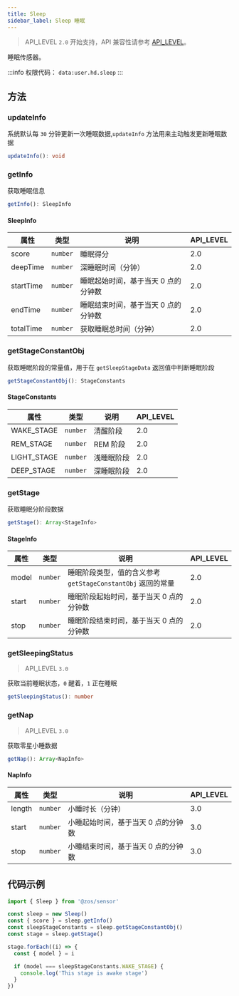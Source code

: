 ```yaml
---
title: Sleep
sidebar_label: Sleep 睡眠
---
```


> API_LEVEL `2.0` 开始支持，API 兼容性请参考 [API_LEVEL](../../../../guides/framework/device/compatibility.md)。

睡眠传感器。

:::info
权限代码： `data:user.hd.sleep`
:::

## 方法

### updateInfo

系统默认每 `30` 分钟更新一次睡眠数据,`updateInfo` 方法用来主动触发更新睡眠数据

```ts
updateInfo(): void
```

### getInfo

获取睡眠信息

```ts
getInfo(): SleepInfo
```

#### SleepInfo

| 属性      | 类型                | 说明                                | API_LEVEL |
| --------- | ------------------- | ----------------------------------- | --------- |
| score     | <code>number</code> | 睡眠得分                            | 2.0       |
| deepTime  | <code>number</code> | 深睡眠时间（分钟）                  | 2.0       |
| startTime | <code>number</code> | 睡眠起始时间，基于当天 0 点的分钟数 | 2.0       |
| endTime   | <code>number</code> | 睡眠结束时间，基于当天 0 点的分钟数 | 2.0       |
| totalTime | <code>number</code> | 获取睡眠总时间（分钟）              | 2.0       |

### getStageConstantObj

获取睡眠阶段的常量值，用于在 `getSleepStageData` 返回值中判断睡眠阶段

```ts
getStageConstantObj(): StageConstants
```

#### StageConstants

| 属性        | 类型                | 说明       | API_LEVEL |
| ----------- | ------------------- | ---------- | --------- |
| WAKE_STAGE  | <code>number</code> | 清醒阶段   | 2.0       |
| REM_STAGE   | <code>number</code> | REM 阶段   | 2.0       |
| LIGHT_STAGE | <code>number</code> | 浅睡眠阶段 | 2.0       |
| DEEP_STAGE  | <code>number</code> | 深睡眠阶段 | 2.0       |

### getStage

获取睡眠分阶段数据

```ts
getStage(): Array<StageInfo>
```

#### StageInfo

| 属性  | 类型                | 说明                                                        | API_LEVEL |
| ----- | ------------------- | ----------------------------------------------------------- | --------- |
| model | <code>number</code> | 睡眠阶段类型，值的含义参考 `getStageConstantObj` 返回的常量 | 2.0       |
| start | <code>number</code> | 睡眠阶段起始时间，基于当天 0 点的分钟数                     | 2.0       |
| stop  | <code>number</code> | 睡眠阶段结束时间，基于当天 0 点的分钟数                     | 2.0       |

### getSleepingStatus

> API_LEVEL `3.0`

获取当前睡眠状态，`0` 醒着，`1` 正在睡眠

```ts
getSleepingStatus(): number
```

### getNap

> API_LEVEL `3.0`

获取零星小睡数据

```ts
getNap(): Array<NapInfo>
```

#### NapInfo

| 属性   | 类型                | 说明                                | API_LEVEL |
| ------ | ------------------- | ----------------------------------- | --------- |
| length | <code>number</code> | 小睡时长（分钟）                    | 3.0       |
| start  | <code>number</code> | 小睡起始时间，基于当天 0 点的分钟数 | 3.0       |
| stop   | <code>number</code> | 小睡结束时间，基于当天 0 点的分钟数 | 3.0       |

## 代码示例

```js
import { Sleep } from '@zos/sensor'

const sleep = new Sleep()
const { score } = sleep.getInfo()
const sleepStageConstants = sleep.getStageConstantObj()
const stage = sleep.getStage()

stage.forEach((i) => {
  const { model } = i

  if (model === sleepStageConstants.WAKE_STAGE) {
    console.log('This stage is awake stage')
  }
})
```
